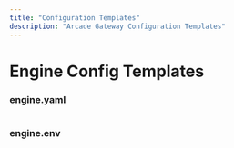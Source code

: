 ```yaml
---
title: "Configuration Templates"
description: "Arcade Gateway Configuration Templates"
---
```



# Engine Config Templates

### engine.yaml
```yaml file=<rootDir>/examples/code/home/configuration/engine/config_template.1.0.yaml

```

### engine.env
```bash file=<rootDir>/examples/code/home/configuration/engine/engine.env

```
